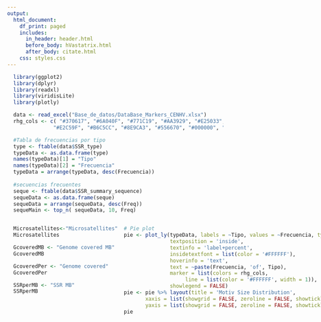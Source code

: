 ```yaml
---
output:
  html_document:
    df_print: paged
    includes:
      in_header: header.html
      before_body: hVastatrix.html
      after_body: citate.html
    css: styles.css
---
```

```r
  library(ggplot2)
  library(dplyr)
  library(readxl)
  library(viridisLite)
  library(plotly)
```

```r
  data <- read_excel("Base_de_datos/DataBase_Markers_CENHV.xlsx")
  rhg_cols <- c( "#370617", "#6A040F", "#771C19", "#AA3929", "#E25033", "#F27314", "#F8A31B",
               "#E2C59F", "#B6C5CC", "#8E9CA3", "#556670", "#000000", "#03071E")
```

```r
  #Tabla de frecuencias por tipo
  type <- ftable(data$SSR_type)
  typeData <- as.data.frame(type)
  names(typeData)[1] = "Tipo"
  names(typeData)[2] = "Frecuencia"
  typeData = arrange(typeData, desc(Frecuencia))
  
  #secuencias frecuentes
  seque <- ftable(data$SSR_summary_sequence)
  sequeData <- as.data.frame(seque)
  sequeData = arrange(sequeData, desc(Freq))
  sequeMain <- top_n( sequeData, 10, Freq)
```

:::: {style="display: flex;"}

::: {}

```r
  Microsatellites<-"Microsatellites"
  Microsatellites
```

```r
  GcoveredMB <- "Genome covered MB"
  GcoveredMB
```

```r
  GcoveredPer <- "Genome covered"
  GcoveredPer
```

```r
  SSRperMB <- "SSR MB"
  SSRperMB
```

:::

::: {}

```r
  # Pie plot
  pie <- plot_ly(typeData, labels = ~Tipo, values = ~Frecuencia, type = 'pie',
                 textposition = 'inside',
                 textinfo = 'label+percent',
                 insidetextfont = list(color = '#FFFFFF'),
                 hoverinfo = 'text',
                 text = ~paste(Frecuencia, 'of', Tipo),
                 marker = list(colors = rhg_cols,
                      line = list(color = '#FFFFFF', width = 1)),
                 showlegend = FALSE)
  pie <- pie %>% layout(title = 'Motiv Size Distribution',
         xaxis = list(showgrid = FALSE, zeroline = FALSE, showticklabels = FALSE),
         yaxis = list(showgrid = FALSE, zeroline = FALSE, showticklabels = FALSE))
  pie
```

:::

::: {}

```r
#Barplot

sequeMain$Var1 = with(sequeMain, reorder(Var1, -Freq, .fun='length'))

barras <- plot_ly(
    x = sequeMain$Var1,
    y = sequeMain$Freq,
    type = 'bar',
    marker = list(color = rhg_cols),
  )
barras <- barras %>% layout(
    title = 'Most Frequent Repeats',
    xaxis = list(
      type = 'category',
      title = 'Sequences',
      tickangle = -45
    ),
    yaxis = list(
      title = 'Frequency',
      range = c(0,16)
    )
  )
barras
```

:::

::::